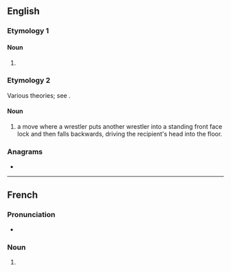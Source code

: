 ==English==

===Etymology 1===

====Noun====
{{en-noun|-}}

# {{abbreviation of|en|dichlorodiphenyltrichloroethane|nodot=1|gloss=insecticide}}

===Etymology 2===
Various theories; see {{w|DDT (professional wrestling)}}.

====Noun====
{{en-noun}}

# {{lb|en|professional wrestling}} a move where a wrestler puts another wrestler into a standing front face lock and then falls backwards, driving the recipient's head into the floor.

===Anagrams===
* {{anagrams|en|a=ddt|DTD|TDD}}

----

==French==

===Pronunciation===
* {{audio|fr|Fr-Paris--DDT.ogg|Audio (Paris)}}

===Noun===
{{fr-noun|m|-}}

# {{abbreviation of|fr|dichlorodiphényltrichloroéthane}}